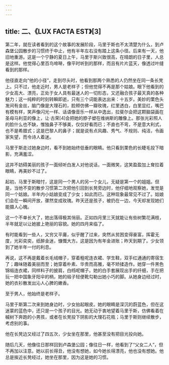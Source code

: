 ```yaml
---
---
---
```

title: 二、《LUX FACTA EST》[3]
---




第二年，就在读者看到的这个故事的发展阶段，马里于斯也不太清楚为什么，到卢森堡公园散步的习惯终于中止，他有半年左右没有踏上这条小径。后来有一天，他旧地重游。这是一个宁静的夏日上午，马里于斯兴致很高，在晴朗的日子里，人总是这样。他觉得心里百鸟啼啭，像平时听到的那样，而且有片片蓝天，像透过叶缝看到的那样。

他径直走向“他的小径”，走到尽头时，他看到那两个熟悉的人仍然坐在同一条长凳上。只不过，他走近时，男人是老样子；但他觉得不再是那个姑娘。眼下他看到的少女高大、漂亮，正处于女人具有最迷人的一切形态，又还融合孩子最天真的各种魅力；这一纯粹的时刻转瞬即逝，只有三个词能表达出来：十五岁。美妙的栗色头发间有金丝，脑门像是大理石的，脸颊仿佛一瓣玫瑰，红里透白，白里显红，嘴巴有模有样，笑声像闪光一样、话语像音乐一样从中逸出，拉斐尔会把这颗脑袋画在圣母马利亚的像上，让·古荣[4]会把她的脖子塑在维纳斯的雕像上。那张光彩照人的脸什么也不缺，惟独鼻子不够美，仅仅好看而已；不直也不弯，不是意大利式，也不是希腊式；这是巴黎人的鼻子；就是说有点风趣、秀气、不规则、纯洁，令画家失望，而令诗人着迷。

马里于斯走过她身边时，看不到她始终低垂的眼睛。他只看到栗色的长睫毛投下暗影，充满羞涩。

这并不妨碍美丽的孩子一面倾听白发人对他说话，一面微笑，这笑盈盈加上耷拉着眼睛，再美妙不过了。

起初，马里于斯暗忖，这是同一个男人的另一个女儿，无疑是第一个的姐姐。但是，当他不变的散步习惯第二次把他引回到长凳旁边时，他仔细地观察她，发觉是同一个姑娘。半年内小姑娘变成了少女；如此而已。这种现象最常见不过了。姑娘们会在一瞬间开放，骤然变成玫瑰。昨天还是孩子，被扔在一边，今天却发现她们能摄人心魄。

这一个不单长大了，她出落得极其俏丽。正如四月里三天就能让有些树繁花满枝，半年就足以让她披上艳丽的容貌。她的四月来临了。

有时能看到一些人，又穷又平庸，似乎醒了过来，突然从贫困变得豪富，挥霍无度，光彩奕奕，纸醉金迷，慷慨大方。这是因为有年金进账；昨天到期了。少女领到了她半年一付的利息。

再说，这不再是戴着长毛绒帽子，穿着粗呢连衣裙、学生鞋，双手红通通的寄宿生了；趣味随着美丽而至；她穿着朴素、华贵而高雅，毫不矫揉造作。她穿一件黑色锦缎连衣裙，同样料子的披肩，白绉呢帽子。她的白手套展现出手的纤细，手在把玩一把中国象牙阳伞的柄，她的缎子轻便靴勾勒出她小巧的脚。从她身边经过时，她的衣衫散发出沁人心脾的嫩香。

至于男人，他始终是老样子。

马里于斯第二次来到她身边时，少女抬起眼皮。她的眼睛是深沉的蔚蓝色，但在这迷蒙的蓝色中，还只是一个孩子的目光。她无动于衷地望着马里于斯，仿佛看着在槭树下奔跑的小男孩，或者在长凳投下阴影的大理石花瓶；马里于斯则继续散步，考虑别的事。

他在长凳边又经过了四五次，少女坐在那里，他甚至没有把目光投向她。

随后几天，他像往日那样回到卢森堡公园；像往日一样，他看到了“父女二人”，但不再加以注意。她以前长得丑，他没有想她，如今她长得漂亮，他也没有想她。他总是挨近长凳经过，她坐在那里，因为这是她的习惯。